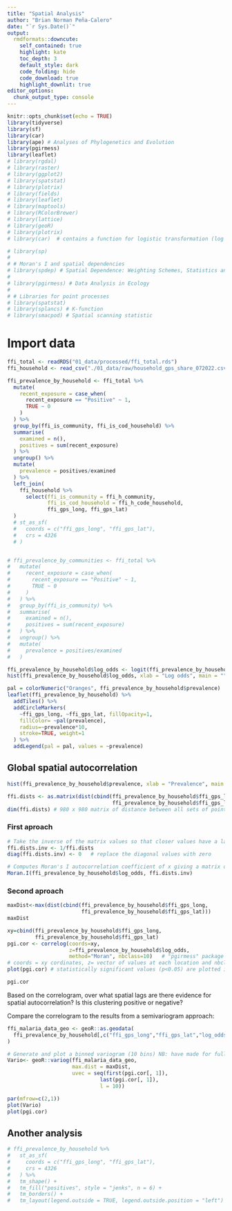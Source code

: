 ```yaml
---
title: "Spatial Analysis"
author: "Brian Norman Peña-Calero"
date: "`r Sys.Date()`"
output: 
  rmdformats::downcute:
    self_contained: true
    highlight: kate
    toc_depth: 3
    default_style: dark
    code_folding: hide
    code_download: true
    highlight_downlit: true
editor_options: 
  chunk_output_type: console
---
```


```r
knitr::opts_chunk$set(echo = TRUE)
library(tidyverse)
library(sf)
library(car)
library(ape) # Analyses of Phylogenetics and Evolution
library(pgirmess)
library(leaflet)
# library(rgdal)
# library(raster)
# library(ggplot2)
# library(spatstat)
# library(plotrix)
# library(fields)
# library(leaflet)
# library(maptools)
# library(RColorBrewer)
# library(lattice)
# library(geoR)
# library(plotrix) 
# library(car)  # contains a function for logistic transformation (log odds) to make more normal

```

```r
# library(sp)
# 
# # Moran's I and spatial dependencies
# library(spdep) # Spatial Dependence: Weighting Schemes, Statistics and Models
# 
# library(pgirmess) # Data Analysis in Ecology
# 
# # Libraries for point processes
# library(spatstat)
# library(splancs) # K-function
# library(smacpod) # Spatial scanning statistic

```

# Import data

```r
ffi_total <- readRDS("01_data/processed/ffi_total.rds")
ffi_household <- read_csv("./01_data/raw/household_gps_share_072022.csv")
```


```r
ffi_prevalence_by_household <- ffi_total %>% 
  mutate(
    recent_exposure = case_when(
      recent_exposure == "Positive" ~ 1,
      TRUE ~ 0
    )
  ) %>% 
  group_by(ffi_is_community, ffi_is_cod_household) %>% 
  summarise(
    examined = n(),
    positives = sum(recent_exposure)
  ) %>% 
  ungroup() %>% 
  mutate(
    prevalence = positives/examined
  ) %>% 
  left_join(
    ffi_household %>% 
      select(ffi_is_community = ffi_h_community,
             ffi_is_cod_household = ffi_h_code_household,
             ffi_gps_long, ffi_gps_lat)
  ) 
  # st_as_sf(
  #   coords = c("ffi_gps_long", "ffi_gps_lat"),
  #   crs = 4326
  # )


# ffi_prevalence_by_communities <- ffi_total %>% 
#   mutate(
#     recent_exposure = case_when(
#       recent_exposure == "Positive" ~ 1,
#       TRUE ~ 0
#     )
#   ) %>% 
#   group_by(ffi_is_community) %>% 
#   summarise(
#     examined = n(),
#     positives = sum(recent_exposure)
#   ) %>% 
#   ungroup() %>% 
#   mutate(
#     prevalence = positives/examined
#   )
```


```r
ffi_prevalence_by_household$log_odds <- logit(ffi_prevalence_by_household$prevalence)
hist(ffi_prevalence_by_household$log_odds, xlab = "Log odds", main = "")
```

```r
pal = colorNumeric("Oranges", ffi_prevalence_by_household$prevalence)
leaflet(ffi_prevalence_by_household) %>% 
  addTiles() %>% 
  addCircleMarkers(
    ~ffi_gps_long, ~ffi_gps_lat, fillOpacity=1,
    fillColor= ~pal(prevalence),
    radius=~prevalence*10,
    stroke=TRUE, weight=1
  ) %>% 
  addLegend(pal = pal, values = ~prevalence)
```

## Global spatial autocorrelation

```r
hist(ffi_prevalence_by_household$prevalence, xlab = "Prevalence", main = "")
```

```r
ffi.dists <- as.matrix(dist(cbind(ffi_prevalence_by_household$ffi_gps_long, 
                                  ffi_prevalence_by_household$ffi_gps_lat)))
dim(ffi.dists) # 980 x 980 matrix of distance between all sets of points
```

### First aproach

```r
# Take the inverse of the matrix values so that closer values have a larger weight and vs vs
ffi.dists.inv <- 1/ffi.dists
diag(ffi.dists.inv) <- 0   # replace the diagonal values with zero

# Computes Moran's I autocorrelation coefficient of x giving a matrix of weights (here based on distance) 
Moran.I(ffi_prevalence_by_household$log_odds, ffi.dists.inv)                 # from the "ape" package
```

### Second aproach
```r
maxDist<-max(dist(cbind(ffi_prevalence_by_household$ffi_gps_long, 
                        ffi_prevalence_by_household$ffi_gps_lat)))
maxDist
```



```r
xy=cbind(ffi_prevalence_by_household$ffi_gps_long,
         ffi_prevalence_by_household$ffi_gps_lat)
pgi.cor <- correlog(coords=xy, 
                    z=ffi_prevalence_by_household$log_odds,
                    method="Moran", nbclass=10)   # "pgirmess" package
# coords = xy cordinates, z= vector of values at each location and nbclass = the number of bins
plot(pgi.cor) # statistically significant values (p<0.05) are plotted in red
```

```r
pgi.cor
```

Based on the correlogram, over what spatial lags are there evidence for spatial autocorrelation? Is this clustering positive or negative?

Compare the correlogram to the results from a semivariogram approach:

```r
ffi_malaria_data_geo <- geoR::as.geodata(
  ffi_prevalence_by_household[,c("ffi_gps_long","ffi_gps_lat","log_odds")]
)

# Generate and plot a binned variogram (10 bins) NB: have made for full max distance (even though likely inaccurate) for comparison
Vario<- geoR::variog(ffi_malaria_data_geo,
                     max.dist = maxDist,
                     uvec = seq(first(pgi.cor[, 1]),
                              last(pgi.cor[, 1]),
                              l = 10))
```


```r
par(mfrow=c(2,1))
plot(Vario)
plot(pgi.cor)
```


## Another analysis


```r
# ffi_prevalence_by_household %>% 
#   st_as_sf(
#     coords = c("ffi_gps_long", "ffi_gps_lat"),
#     crs = 4326
#   ) %>% 
#   tm_shape() +
#   tm_fill("positives", style = "jenks", n = 6) +
#   tm_borders() +
#   tm_layout(legend.outside = TRUE, legend.outside.position = "left")
```



